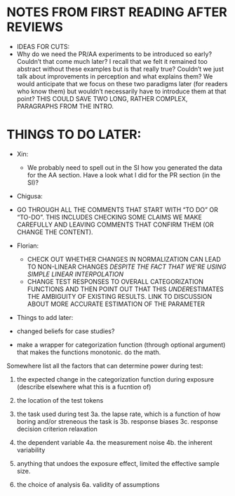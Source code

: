 # NOTES FROM FIRST READING AFTER REVIEWS
  
  * IDEAS FOR CUTS:
   * Why do we need the PR/AA experiments to be introduced so early? Couldn't that come much later? I recall that we felt it remained too abstract without these examples but is that really true? Couldn't we just talk about improvements in perception and what explains them? We would anticipate that we focus on these two paradigms later (for readers who know them) but wouldn't necessarily have to introduce them at that point? THIS COULD SAVE TWO LONG, RATHER COMPLEX, PARAGRAPHS FROM THE INTRO.


# THINGS TO DO LATER:
  * Xin:
    * We probably need to spell out in the SI how you generated the data for the AA section. Have a look what I did for the PR section (in the SI)?

  * Chigusa:
   * GO THROUGH ALL THE COMMENTS THAT START WITH "TO DO" OR "TO-DO". THIS INCLUDES CHECKING SOME CLAIMS WE MAKE CAREFULLY AND LEAVING COMMENTS THAT CONFIRM THEM (OR CHANGE THE CONTENT).

  * Florian: 
    * CHECK OUT WHETHER CHANGES IN NORMALIZATION CAN LEAD TO NON-LINEAR CHANGES *DESPITE THE FACT THAT WE'RE USING SIMPLE LINEAR INTERPOLATION*
    * CHANGE TEST RESPONSES TO OVERALL CATEGORIZATION FUNCTIONS AND THEN POINT OUT THAT THIS *UNDER*ESTIMATES THE AMBIGUITY OF EXISTING RESULTS. LINK TO DISCUSSION ABOUT MORE ACCURATE ESTIMATION OF THE PARAMETER

 * Things to add later:
  * changed beliefs for case studies? 
  * make a wrapper for categorization function (through optional argument) that makes the functions monotonic. do the math.
  

Somewhere list all the factors that can determine power during test:

1. the expected change in the categorization function during exposure (describe elsewhere what this is a fucntion of)

2. the location of the test tokens

3. the task used during test
3a. the lapse rate, which is a function of how boring and/or streneous the task is
3b. response biases
3c. response decision criterion relaxation

4. the dependent variable
4a. the measurement noise
4b. the inherent variability

5. anything that undoes the exposure effect, limited the effective sample size.

6. the choice of analysis
6a. validity of assumptions
